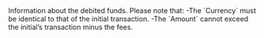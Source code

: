   

  

  

  
<ParamField body="DebitedFunds" type="object" required>     
Information about the debited funds. Please note that:  
-The `Currency` must be identical to that of the initial transaction.  
-The `Amount` cannot exceed the initial’s transaction minus the fees.   

<Expandable title="properties">  
<Currency11 />  
  
<Amount />  
  

</Expandable> 
</ParamField>